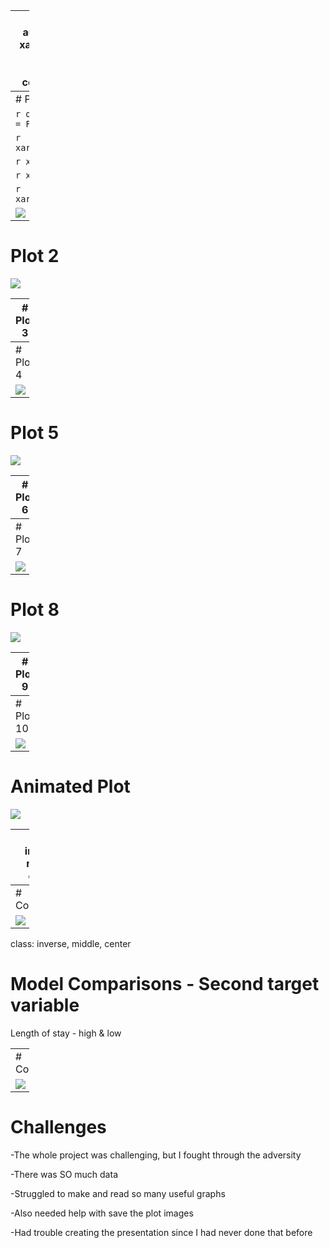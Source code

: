 
---
title: "Math421 Midterm"
author: Matt Lewitzky
output:
  xaringan::moon_reader:
    lib_dir: libs
    nature:
      highlightStyle: github
      highlightLines: true
      countIncrementalSlides: false

---
# Plot 1

```{r setup, include=FALSE}
options(htmltools.dir.version = FALSE)
```

```{r xaringan-tile-view, echo=FALSE}
xaringanExtra::use_tile_view()
```


```{r xaringan-panelset, echo=FALSE}
xaringanExtra::use_panelset()
```

```{r, echo=FALSE}
xaringanExtra::use_webcam()
```

```{r xaringan-fit-screen, echo=FALSE}
xaringanExtra::use_fit_screen()
```

![](Plot1.png)


---
# Plot 2

![](Plot2.png)

---
# Plot 3

![](Plot3.png)

---
# Plot 4

![](Plot4.png)

---
# Plot 5

![](Plot5.png)

---
# Plot 6

![](Plot6.png)

---
# Plot 7

![](Plot7.png)

---
# Plot 8

![](Plot8.png)

---
# Plot 9

![](Plot9.png)

---
# Plot 10

![](Plot10.png)

---
# Animated Plot

![](plot11.gif)

---
class: inverse, middle, center

# Model Comparisons - First target variable
Total charge - high & low

---
# Comparison

![](plot12.png)

---
class: inverse, middle, center

# Model Comparisons - Second target variable
Length of stay - high & low

---
# Comparison

![](Plot13.png)

---
# Challenges

-The whole project was challenging, but I fought through the adversity


-There was SO much data


-Struggled to make and read so many useful graphs


-Also needed help with save the plot images


-Had trouble creating the presentation since I had never done that before

